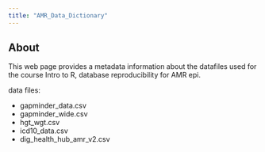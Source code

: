 ```yaml
---
title: "AMR_Data_Dictionary"
---
```

## About

This web page provides a metadata information about the datafiles used for the course Intro to R, database reproducibility for AMR epi.

data files:

- gapminder_data.csv
- gapminder_wide.csv
- hgt_wgt.csv
- icd10_data.csv
- dig_health_hub_amr_v2.csv
